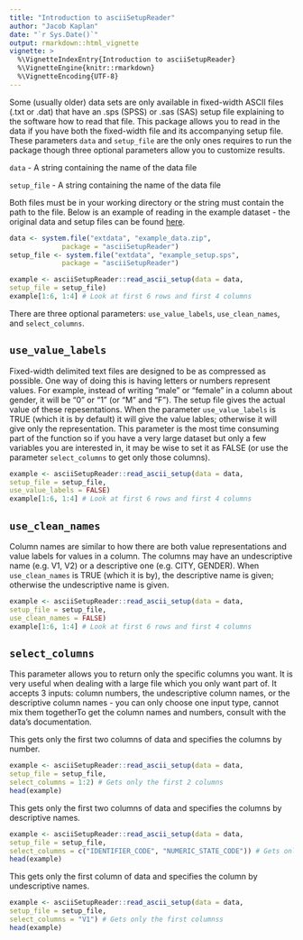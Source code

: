 ```yaml
---
title: "Introduction to asciiSetupReader"
author: "Jacob Kaplan"
date: "`r Sys.Date()`"
output: rmarkdown::html_vignette
vignette: >
  %\VignetteIndexEntry{Introduction to asciiSetupReader}
  %\VignetteEngine{knitr::rmarkdown}
  %\VignetteEncoding{UTF-8}
---
```


Some (usually older) data sets are only available in fixed-width ASCII files (.txt or .dat) that have an .sps (SPSS) or .sas (SAS) setup file explaining to the software how to read that file. This package allows you to read in the data if you have both the fixed-width file and its accompanying setup file. These parameters `data` and `setup_file` are the only ones requires to run the package though three optional parameters allow you to customize results.

`data` - A string containing the name of the data file

`setup_file` - A string containing the name of the data file

Both files must be in your working directory or the string must contain the path to the file. Below is an example of reading in the example dataset - the original data and setup files can be found [here](https://www.icpsr.umich.edu/icpsrweb/NACJD/studies/9327?q=&restrictionType%5B0%5D=Public+Use&classification%5B0%5D=NACJD.IX.*&dataFormat%5B0%5D=SPSS).
```r
data <- system.file("extdata", "example_data.zip",
             package = "asciiSetupReader")
setup_file <- system.file("extdata", "example_setup.sps",
             package = "asciiSetupReader")

example <- asciiSetupReader::read_ascii_setup(data = data,
setup_file = setup_file)
example[1:6, 1:4] # Look at first 6 rows and first 4 columns
```
There are three optional parameters: `use_value_labels`, `use_clean_names`, and `select_columns`.

## `use_value_labels`
Fixed-width delimited text files are designed to be as compressed as possible. One way of doing this is having letters or numbers represent values. For example, instead of writing "male" or "female" in a column about gender, it will be "0" or "1" (or "M" and "F"). The setup file gives the actual value of these repesentations. When the parameter `use_value_labels` is TRUE (which it is by default) it will give the value lables; otherwise it will give only the representation. This parameter is the most time consuming part of the function so if you have a very large dataset but only a few variables you are interested in, it may be wise to set it as FALSE (or use the parameter `select_columns` to get only those columns).

```r
example <- asciiSetupReader::read_ascii_setup(data = data,
setup_file = setup_file,
use_value_labels = FALSE)
example[1:6, 1:4] # Look at first 6 rows and first 4 columns
```

## `use_clean_names`
Column names are similar to how there are both value representations and value labels for values in a column. The columns may have an undescriptive name (e.g. V1, V2) or a descriptive one (e.g. CITY, GENDER). When `use_clean_names` is TRUE (which it is by), the descriptive name is given; otherwise the undescriptive name is given.
```r
example <- asciiSetupReader::read_ascii_setup(data = data,
setup_file = setup_file,
use_clean_names = FALSE)
example[1:6, 1:4] # Look at first 6 rows and first 4 columns
```

## `select_columns`
This parameter allows you to return only the specific columns you want. It is very useful when dealing with a large file which you only want part of. It accepts 3 inputs: column numbers, the undescriptive column names, or the descriptive column names - you can only choose one input type, cannot mix them togetherTo get the column names and numbers, consult with the data's documentation. 

This gets only the first two columns of data and specifies the columns by number. 
```r
example <- asciiSetupReader::read_ascii_setup(data = data,
setup_file = setup_file, 
select_columns = 1:2) # Gets only the first 2 columns
head(example)
```

This gets only the first two columns of data and specifies the columns by descriptive names. 
```r
example <- asciiSetupReader::read_ascii_setup(data = data,
setup_file = setup_file, 
select_columns = c("IDENTIFIER_CODE", "NUMERIC_STATE_CODE")) # Gets only the first 2 columns
head(example)
```

 
This gets only the first column of data and specifies the column by undescriptive names. 
```r
example <- asciiSetupReader::read_ascii_setup(data = data,
setup_file = setup_file, 
select_columns = "V1") # Gets only the first columnss
head(example)
```
